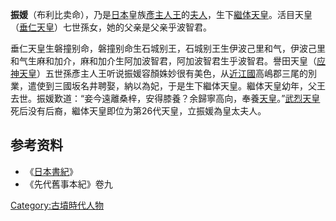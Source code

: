 {{東亞女性歷史人物
|名稱 =振媛
|身份 =
|國家 =日本
|屆數 =
|最高職務 =
|前任 = 
|繼任 = 
|畫像=
|說明=
|姓=
|名=
|姓名=
|字=
|官職 =
|封爵 =
|职业 =
|位號=
|位階
|御稱號 =<!--日本皇族之稱號-->
|宮號1 =<!--日本皇族之宮號-->
|宮號2 =<!--朝鮮王族之宮號-->
|封地 =
|神號 =
|尊號 =
|族裔 = 
|旗籍 =<!--清朝旗人專用-->
|氏族 =
|府邸 =
|世系 = 
|初名 =
|乳名 =<!--日本、朝鮮、琉球以外人物用-->
|幼名 =<!--日本人用-->
|兒名 =<!--朝鮮人用-->
|童名 =<!--琉球人用-->
|小字=
|號=
|法號=
|院號=
|其他名號=
|出生年=
|出生地=
|婚年=
|逝世年=
|逝世地=
|諡號=
|墳墓=
|父親=乎波智君
|嫡母=
|母親=
|夫=[[彥主人王|彥主人王]]
|婚姻名份=
|夫之父=[[弘斐王|弘斐王]]
|夫之母=久留比卖命
|夫之嫡母=
|兄弟=
|姊妹=
|嫡兄弟=
|嫡姊妹=
|庶兄弟=
|庶姊妹=
|同胞兄弟=
|同胞姊妹=
|異母兄弟=
|異母姊妹=
|異父兄弟=
|異父姊妹=
|繼兄弟=
|繼姊妹=
|子=[[繼体天皇|繼体天皇]]
|女=
|養子=
|養女=
|繼女=
|其他親屬 =
|經歷 = 
|著作 =
|注釋=
}}
'''振媛'''（布利比卖命），乃是[[日本|日本]]皇族[[彥主人王|彥主人王]]的[[夫人|夫人]]，生下[[繼体天皇|繼体天皇]]。活目天皇（[[垂仁天皇|垂仁天皇]]）七世孫女，她的父亲是父亲乎波智君。

垂仁天皇生磐撞别命，磐撞别命生石城别王，石城别王生伊波己里和气，伊波己里和气生麻和加介，麻和加介生阿加波智君，阿加波智君生乎波智君。譽田天皇（[[应神天皇|应神天皇]]）五世孫彥主人王听说振媛容顏姝妙很有美色，从[[近江國|近江國]]高嶋郡三尾的別業，遣使到三國坂名井聘娶，納以為妃，于是生下繼体天皇。繼体天皇幼年，父王去世。振媛歎道：“妾今遠離桑梓，安得膝養？余歸寧高向，奉養[[天皇|天皇]]。”[[武烈天皇|武烈天皇]]死后没有后裔，繼体天皇即位为第26代天皇，立振媛為皇太夫人。
==参考资料==
* 《[[日本書紀|日本書紀]]》
* 《先代舊事本紀》卷九

[[Category:古墳時代人物|Category:古墳時代人物]]